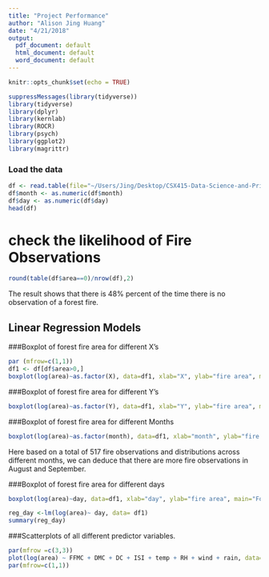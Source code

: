 ```yaml
---
title: "Project Performance"
author: "Alison Jing Huang"
date: "4/21/2018"
output:
  pdf_document: default
  html_document: default
  word_document: default
---
```


```r
knitr::opts_chunk$set(echo = TRUE)
```

```r
suppressMessages(library(tidyverse))
library(tidyverse)
library(dplyr)
library(kernlab)
library(ROCR)
library(psych)
library(ggplot2)
library(magrittr)
```
### Load the data
```r
df <- read.table(file="~/Users/Jing/Desktop/CSX415-Data-Science-and-Principles/csx415-project/project/ForestFire/data/forestfires.csv", sep = ",", header = T)
df$month <- as.numeric(df$month)
df$day <- as.numeric(df$day)
head(df)
```

# check the likelihood of Fire Observations
```r
round(table(df$area==0)/nrow(df),2)
```
The result shows that there is 48% percent of the time there is no observation of a forest fire.

## Linear Regression Models
###Boxplot of forest fire area for different X's
```r
par (mfrow=c(1,1))
df1 <- df[df$area>0,]
boxplot(log(area)~as.factor(X), data=df1, xlab="X", ylab="fire area", main ="Forest Fire Area for Different X's")
```

###Boxplot of forest fire area for different Y's
```r
boxplot(log(area)~as.factor(Y), data=df1, xlab="Y", ylab="fire area", main ="Forest Fire Area for Different Y's")
```

###Boxplot of forest fire area for different Months
```r
boxplot(log(area)~as.factor(month), data=df1, xlab="month", ylab="fire area", main ="Forest Fire Area for Different Months")
```

Here based on a total of 517 fire observations and distributions across different months, we can deduce that there are more fire observations in August and September.


###Boxplot of forest fire area for different days
```r
boxplot(log(area)~day, data=df1, xlab="day", ylab="fire area", main="Forest Fire Area for Different Days")

reg_day <-lm(log(area)~ day, data= df1)
summary(reg_day)
```
###Scatterplots of all different predictor variables.
```r
par(mfrow =c(3,3))
plot(log(area) ~ FFMC + DMC + DC + ISI + temp + RH + wind + rain, data=df1)
par(mfrow=c(1,1))

```

